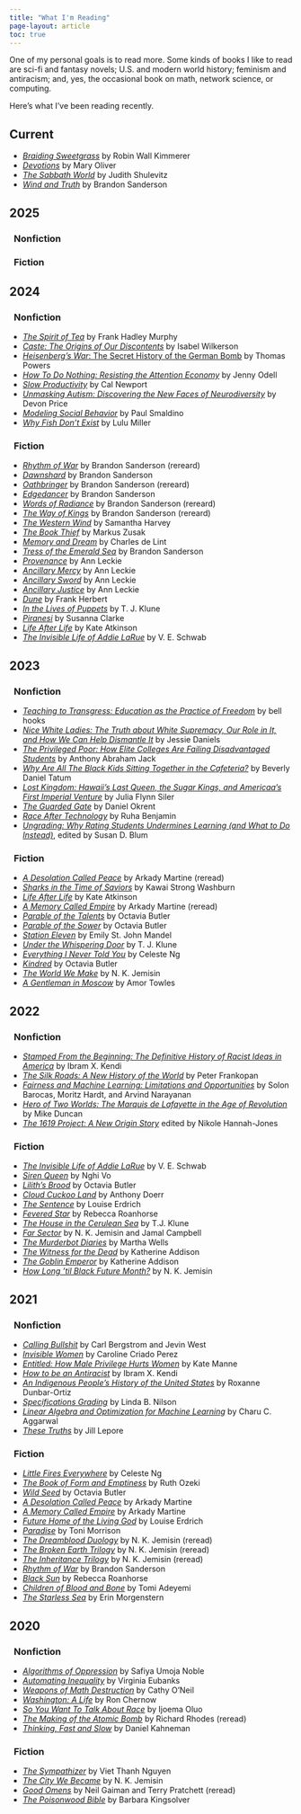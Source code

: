 ```yaml
---
title: "What I'm Reading"
page-layout: article
toc: true
---
```



One of my personal goals is to read more. Some kinds of books I like to read are sci-fi and fantasy novels; U.S. and modern world history; feminism and antiracism; and, yes, the occasional book on math, network science, or computing. 

Here's what I've been reading recently. 

## Current 

- [*Braiding Sweetgrass*](https://bookshop.org/p/books/braiding-sweetgrass-robin-wall-kimmerer/16712606?ean=9781571313560) by Robin Wall Kimmerer
- [*Devotions*](https://bookshop.org/p/books/devotions-the-selected-poems-of-mary-oliver-mary-oliver/11360214?ean=9780399563263) by Mary Oliver 
- [*The Sabbath World*](https://bookshop.org/p/books/the-sabbath-world-glimpses-of-a-different-order-of-time-judith-shulevitz/11719697?ean=9780812971736) by Judith Shulevitz
- [*Wind and Truth*](https://bookshop.org/p/books/wind-and-truth-book-five-of-the-stormlight-archive-brandon-sanderson/20984409?ean=9781250319180&next=t) by Brandon Sanderson

## 2025

### &nbsp; Nonfiction

### &nbsp; Fiction


## 2024

### &nbsp; Nonfiction

- [*The Spirit of Tea*](https://www.goodreads.com/book/show/3386187-the-spirit-of-tea) by Frank Hadley Murphy
- [*Caste: The Origins of Our Discontents*](https://bookshop.org/p/books/caste-oprah-s-book-club-the-origins-of-our-discontents-isabel-wilkerson/15481820?ean=9780593230275) by Isabel Wilkerson
- [*Heisenberg's War*: The Secret History of the German Bomb](https://bookshop.org/p/books/heisenberg-s-war-thomas-powers/16573241?ean=9780306810114) by Thomas Powers
- [*How To Do Nothing: Resisting the Attention Economy*](https://bookshop.org/p/books/how-to-do-nothing-resisting-the-attention-economy-jenny-odell/8076119?ean=9781612198552) by Jenny Odell
- [*Slow Productivity*](https://bookshop.org/p/books/slow-productivity-the-lost-art-of-accomplishment-without-burnout-cal-newport/20143790?ean=9780593544853) by Cal Newport
- [*Unmasking Autism: Discovering the New Faces of Neurodiversity*](https://bookshop.org/p/books/unmasking-autism-discovering-the-new-faces-of-neurodiversity-devon-price/17622818?ean=9780593235232) by Devon Price
- [*Modeling Social Behavior*](https://bookshop.org/p/books/modeling-social-behavior-mathematical-and-agent-based-models-of-social-dynamics-and-cultural-evolution-paul-e-smaldino/19607128?ean=9780691224145) by Paul Smaldino
- [*Why Fish Don't Exist*](https://bookshop.org/p/books/life-after-life-kate-atkinson/15285989?ean=9780316176491) by Lulu Miller


### &nbsp; Fiction

- [*Rhythm of War*](https://bookshop.org/p/books/rhythm-of-war-book-four-of-the-stormlight-archive-brandon-sanderson/15876923?ean=9780765365309&next=t) by Brandon Sanderson (rereard)
- [*Dawnshard*](https://bookshop.org/p/books/dawnshard-from-the-stormlight-archive-brandon-sanderson/17346416?ean=9781250850553&next=t) by Brandon Sanderson
- [*Oathbringer*](https://bookshop.org/p/books/oathbringer-book-three-of-the-stormlight-archive-brandon-sanderson/14934086?ean=9780765365293&next=t) by Brandon Sanderson (rereard)
- [*Edgedancer*](https://bookshop.org/p/books/edgedancer-from-the-stormlight-archive-brandon-sanderson/9841711?ean=9781250166548&next=t) by Brandon Sanderson
- [*Words of Radiance*](https://bookshop.org/p/books/words-of-radiance-book-two-of-the-stormlight-archive-brandon-sanderson/15554287?ean=9780765365286&next=t) by Brandon Sanderson (rereard)
- [*The Way of Kings*](https://bookshop.org/p/books/the-way-of-kings-book-one-of-the-stormlight-archive-brandon-sanderson/7103144?ean=9780765365279&next=t) by Brandon Sanderson (rereard)
- [*The Western Wind*](https://bookshop.org/p/books/the-western-wind-samantha-harvey/12293195) by Samantha Harvey
- [*The Book Thief*](https://bookshop.org/p/books/the-book-thief-markus-zusak/15280021?ean=9780375842207) by Markus Zusak
- [*Memory and Dream*](https://bookshop.org/p/books/memory-and-dream-charles-de-lint/7252529?ean=9780765316783) by Charles de Lint
- [*Tress of the Emerald Sea*](https://bookshop.org/p/books/winter-2023-tor-title-to-be-announced-announced/19018157?ean=9781250899651) by Brandon Sanderson
- [*Provenance*](https://bookshop.org/p/books/provenance-ann-leckie/112518?ean=9780316565202) by Ann Leckie
- [*Ancillary Mercy*](https://bookshop.org/p/books/ancillary-mercy-ann-leckie/110894?ean=9780316565189) by Ann Leckie 
- [*Ancillary Sword*](https://bookshop.org/p/books/ancillary-sword-ann-leckie/110869?ean=9780316565196) by Ann Leckie
- [*Ancillary Justice*](https://bookshop.org/p/books/ancillary-justice-ann-leckie/110863?ean=9780316246620) by Ann Leckie
- [*Dune*](https://bookshop.org/p/books/dune-frank-herbert/7502701?ean=9780441172719) by Frank Herbert   
- [*In the Lives of Puppets*](https://bookshop.org/p/books/in-the-lives-of-puppets-tj-klune/18484876?ean=9781250217448) by T. J. Klune
- [*Piranesi*](https://bookshop.org/p/books/piranesi-susanna-clarke/15861178?ean=9781635577808) by Susanna Clarke
- [*Life After Life*](https://bookshop.org/p/books/life-after-life-kate-atkinson/15285989?ean=9780316176491) by Kate Atkinson
- [*The Invisible Life of Addie LaRue*](https://bookshop.org/p/books/the-invisible-life-of-addie-larue-v-e-schwab/18413009?ean=9780765387578) by V. E. Schwab 


## 2023

### &nbsp; Nonfiction

- [*Teaching to Transgress: Education as the Practice of Freedom*](https://bookshop.org/p/books/teaching-to-transgress-education-as-the-practice-of-freedom-bell-hooks/8995273?ean=9780415908085) by bell hooks
- [*Nice White Ladies: The Truth about White Supremacy, Our Role in It, and How We Can Help Dismantle It*](https://bookshop.org/p/books/nice-white-ladies-the-truth-about-white-supremacy-our-role-in-it-and-how-we-can-help-dismantle-it-jessie-daniels/16434616?ean=9781541675865) by Jessie Daniels 
- [*The Privileged Poor: How Elite Colleges Are Failing Disadvantaged Students*](https://bookshop.org/p/books/the-privileged-poor-how-elite-colleges-are-failing-disadvantaged-students-anthony-abraham-jack/14948153?ean=9780674248243) by Anthony Abraham Jack
- [*Why Are All The Black Kids Sitting Together in the Cafeteria?*](https://bookshop.org/p/books/why-are-all-the-black-kids-sitting-together-in-the-cafeteria-and-other-conversations-about-race-beverly-daniel-tatum/12401785?ean=9780465060689) by Beverly Daniel Tatum
- [*Lost Kingdom: Hawaii's Last Queen, the Sugar Kings, and Americaa's First Imperial Venture*](https://bookshop.org/p/books/lost-kingdom-hawaiia-s-last-queen-the-sugar-kings-and-americaa-s-first-imperial-venture-julia-flynn-siler/8457414?ean=9780802120700) by Julia Flynn Siler
- [*The Guarded Gate*](https://bookshop.org/p/books/the-guarded-gate-bigotry-eugenics-and-the-law-that-kept-two-generations-of-jews-italians-and-other-european-immigrants-out-of-ameri-daniel-okrent/6688666?ean=9781476798059) by Daniel Okrent
- [*Race After Technology*](https://bookshop.org/p/books/race-after-technology-abolitionist-tools-for-the-new-jim-code-ruha-benjamin/7508567?ean=9781509526406) by Ruha Benjamin
- [*Ungrading: Why Rating Students Undermines Learning (and What to Do Instead)*](https://bookshop.org/p/books/ungrading-why-rating-students-undermines-learning-and-what-to-do-instead-susan-d-blum/14432567?ean=9781949199826), edited by Susan D. Blum

### &nbsp; Fiction

- [*A Desolation Called Peace*](https://bookshop.org/books/a-desolation-called-peace-9781250186478/9781250186478) by Arkady Martine (reread)
- [*Sharks in the Time of Saviors*](https://bookshop.org/p/books/sharks-in-the-time-of-saviors-kawai-strong-washburn/15930972?ean=9781250787316) by Kawai Strong Washburn
- [*Life After Life*](https://bookshop.org/p/books/life-after-life-kate-atkinson/15285989?ean=9780316176491) by Kate Atkinson
- [*A Memory Called Empire*](https://bookshop.org/books/a-memory-called-empire/9781250186447) by Arkady Martine (reread)
- [*Parable of the Talents*](https://bookshop.org/p/books/parable-of-the-talents-octavia-e-butler/7395430?ean=9781538732199) by Octavia Butler
- [*Parable of the Sower*](https://bookshop.org/p/books/parable-of-the-sower-octavia-e-butler/19767724?ean=9781538732182) by Octavia Butler
- [*Station Eleven*](https://bookshop.org/p/books/station-eleven-emily-st-john-mandel/586327?ean=9780804172448) by Emily St. John Mandel
- [*Under the Whispering Door*](https://bookshop.org/p/books/under-the-whispering-door-tj-klune/14596712?ean=9781250217394) by T. J. Klune
- [*Everything I Never Told You*](https://bookshop.org/p/books/everything-i-never-told-you-celeste-ng/586761?ean=9780143127550) by Celeste Ng
- [*Kindred*](https://bookshop.org/p/books/kindred-octavia-e-butler/11629395?ean=9780807083697) by Octavia Butler
- [*The World We Make*](https://bookshop.org/p/books/the-world-we-make-n-k-jemisin/18790430?ean=9780316509893) by N. K. Jemisin
- [*A Gentleman in Moscow*](https://bookshop.org/p/books/a-gentleman-in-moscow-amor-towles/10206530?ean=9780143110439) by Amor Towles

## 2022

### &nbsp; Nonfiction

- [*Stamped From the Beginning: The Definitive History of Racist Ideas in America*](https://bookshop.org/books/stamped-from-the-beginning-the-definitive-history-of-racist-ideas-in-america-9781568585987/9781568585987) by Ibram X. Kendi
- [*The Silk Roads: A New History of the World*](https://bookshop.org/books/the-silk-roads-a-new-history-of-the-world/9781101912379) by Peter Frankopan
- [*Fairness and Machine Learning: Limitations and Opportunities*](https://fairmlbook.org) by Solon Barocas, Moritz Hardt, and Arvind Narayanan
- [*Hero of Two Worlds: The Marquis de Lafayette in the Age of Revolution*](https://bookshop.org/books/hero-of-two-worlds-the-marquis-de-lafayette-in-the-age-of-revolution-9781549193071/9781541730335) by Mike Duncan
- [*The 1619 Project: A New Origin Story*](https://bookshop.org/books/the-1619-project-a-new-origin-story/9780593230572) edited by Nikole Hannah-Jones

### &nbsp; Fiction


- [*The Invisible Life of Addie LaRue*](https://bookshop.org/p/books/the-invisible-life-of-addie-larue-v-e-schwab/18413009?ean=9780765387561) by V. E. Schwab 
- [*Siren Queen*](https://bookshop.org/p/books/siren-queen-nghi-vo/18750260?ean=9781250788832) by Nghi Vo
- [*Lilith's Brood*](https://bookshop.org/books/lilith-s-brood/9780446676106) by Octavia Butler
- [*Cloud Cuckoo Land*](https://bookshop.org/books/cloud-cuckoo-land-9781982168438/9781982168438) by Anthony Doerr
- [*The Sentence*](https://bookshop.org/books/the-sentence-9798200879878/9780062671127) by Louise Erdrich
- [*Fevered Star*](https://bookshop.org/books/fevered-star-volume-2/9781534437739) by Rebecca Roanhorse
- [*The House in the Cerulean Sea*](https://bookshop.org/books/the-house-in-the-cerulean-sea/9781250217318) by T.J. Klune
- [*Far Sector*](https://www.dccomics.com/graphic-novels/far-sector) by N. K. Jemisin and Jamal Campbell
- [*The Murderbot Diaries*](https://bookshop.org/books/the-murderbot-diaries-all-systems-red-artificial-condition-rogue-protocol-exit-strategy/9781250784278) by Martha Wells
- [*The Witness for the Dead*](https://bookshop.org/books/the-witness-for-the-dead/9780765387424) by Katherine Addison
- [*The Goblin Emperor*](https://bookshop.org/books/the-goblin-emperor/9780765365682) by Katherine Addison
- [*How Long 'til Black Future Month?*](https://bookshop.org/books/how-long-til-black-future-month-stories-9780316491372/9780316491372) by N. K. Jemisin

## 2021

### &nbsp; Nonfiction

- [*Calling Bullshit*](https://bookshop.org/books/calling-bullshit-the-art-of-skepticism-in-a-data-driven-world/9780525509202) by Carl Bergstrom and Jevin West
- [*Invisible Women*](https://bookshop.org/books/invisible-women-data-bias-in-a-world-designed-for-men/9781419735219) by Caroline Criado Perez
- [*Entitled: How Male Privilege Hurts Women*](https://bookshop.org/books/entitled-how-male-privilege-hurts-women/9781984826558) by Kate Manne
- [*How to be an Antiracist*](https://bookshop.org/books/how-to-be-an-antiracist/9780525509288) by Ibram X. Kendi
- [*An Indigenous People's History of the United States*](https://bookshop.org/books/an-indigenous-peoples-history-of-the-united-states/9780807057834) by Roxanne Dunbar-Ortiz
- [*Specifications Grading*](https://bookshop.org/books/specifications-grading-restoring-rigor-motivating-students-and-saving-faculty-time/9781620362426) by Linda B. Nilson
- [*Linear Algebra and Optimization for Machine Learning*](https://bookshop.org/books/linear-algebra-and-optimization-for-machine-learning-a-textbook/9783030403430) by Charu C. Aggarwal
- [*These Truths*](https://bookshop.org/books/these-truths-a-history-of-the-united-states/9780393357424) by Jill Lepore


### &nbsp; Fiction

- [*Little Fires Everywhere*](https://bookshop.org/books/little-fires-everywhere/9780735224315) by Celeste Ng
- [*The Book of Form and Emptiness*](https://bookshop.org/books/the-book-of-form-and-emptiness/9780399563645) by Ruth Ozeki
- [*Wild Seed*](https://bookshop.org/books/wild-seed/9781538751480) by Octavia Butler
- [*A Desolation Called Peace*](https://bookshop.org/books/a-desolation-called-peace-9781250186478/9781250186478) by Arkady Martine
- [*A Memory Called Empire*](https://bookshop.org/books/a-memory-called-empire/9781250186447) by Arkady Martine
- [*Future Home of the Living God*](https://bookshop.org/books/future-home-of-the-living-god/9780062694065) by Louise Erdrich
- [*Paradise*](https://bookshop.org/books/paradise-9780804169882/9780804169882) by Toni Morrison
- [*The Dreamblood Duology*](https://bookshop.org/books/the-killing-moon/9780316187282) by N. K. Jemisin (reread)
- [*The Broken Earth Trilogy*](https://bookshop.org/books/the-broken-earth-trilogy-the-fifth-season-the-obelisk-gate-the-stone-sky/9780316527194) by N. K. Jemisin (reread)
- [*The Inheritance Trilogy*](https://bookshop.org/books/the-inheritance-trilogy/9780316334006) by N. K. Jemisin (reread)
- [*Rhythm of War*](https://bookshop.org/books/rhythm-of-war-book-four-of-the-stormlight-archive/9780765326386) by Brandon Sanderson
- [*Black Sun*](https://bookshop.org/books/black-sun-1/9781534437678) by Rebecca Roanhorse
- [*Children of Blood and Bone*](https://bookshop.org/books/children-of-blood-and-bone-9781250300119/9781250170972) by Tomi Adeyemi
- [*The Starless Sea*](https://bookshop.org/books/the-starless-sea/9781101971383) by Erin Morgenstern

## 2020

### &nbsp; Nonfiction

- [*Algorithms of Oppression*](https://bookshop.org/books/algorithms-of-oppression-how-search-engines-reinforce-racism/9781479837243) by Safiya Umoja Noble
- [*Automating Inequality*](https://bookshop.org/books/automating-inequality-how-high-tech-tools-profile-police-and-punish-the-poor/9781250215789) by Virginia Eubanks
- [*Weapons of Math Destruction*](https://bookshop.org/books/weapons-of-math-destruction-how-big-data-increases-inequality-and-threatens-democracy/9780553418835) by Cathy O'Neil
- [*Washington: A Life*](https://bookshop.org/books/washington-a-life-9780143119968/9780143119968) by Ron Chernow
- [*So You Want To Talk About Race*](https://bookshop.org/books/so-you-want-to-talk-about-race/9781580058827) by Ijoema Oluo
- [*The Making of the Atomic Bomb*](https://bookshop.org/books/the-making-of-the-atomic-bomb-9781451677614/9781451677614) by Richard Rhodes (reread)
- [*Thinking, Fast and Slow*](https://bookshop.org/books/thinking-fast-and-slow/9780374533557) by Daniel Kahneman

### &nbsp; Fiction

- [*The Sympathizer*](https://bookshop.org/books/the-sympathizer-a-novel-pulitzer-prize-for-fiction/9780802124944) by Viet Thanh Nguyen
- [*The City We Became*](https://bookshop.org/books/the-city-we-became/9780316509848) by N. K. Jemisin
- [*Good Omens*](https://bookshop.org/books/good-omens-the-nice-and-accurate-prophecies-of-agnes-nutter-witch-9780060853983/9780060853983) by Neil Gaiman and Terry Pratchett (reread)
- [*The Poisonwood Bible*](https://bookshop.org/books/the-poisonwood-bible-9780060786502/9780060786502) by Barbara Kingsolver
